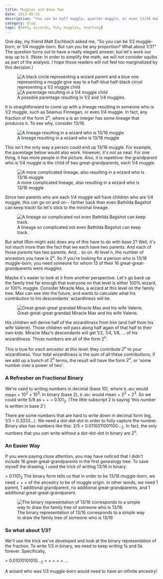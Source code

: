 ```yaml
---
title: Muggles and Base Two
date: 2013-08-31
description: "You can be half muggle, quarter muggle, or even 13/16 muggle. But can you be 1/3 muggle?"
category: blog
tags: [math, wizards, fun, muggles, teaching]
---
```



One day, my friend Matt Eschbach asked me, "So you can be 1/2 muggle-born, or 1/4 muggle-born. But can you be any proportion? What about 1/3?" The question turns out to have a really elegant answer, but let's work our way up to it. (Note: In order to simplify the math, we will not consider squibs as part of the analysis. I hope those readers will not feel too marginalized by this decision.)



<figure class="half">
  <Image
    src={Half}
    alt="A black circle representing a wizard parent and a blue one representing a muggle give way to a half-blue half-black circel representing a 1/2 muggle child"
  />
  <Image src={Quarter} alt="A parentage resulting in a 1/4 muggle child" />
  <figcaption>
    A possible parentage resulting in 1/2 and 1/4 muggles.
  </figcaption>
</figure>

It is straightforward to come up with a lineage resulting in someone who is 1/2 muggle, such as Seamus Finnegan, or even 1/4 muggle. In fact, any fraction of the form <Fraction numerator="a"><span slot="denominator">2<sup>n</sup></span></Fraction>, where a is an integer has some lineage that produces it. To see why, consider 13/16.


<figure class="seventy">
  <Image
    src={ThreeSixteenths}
    alt="A lineage resulting in a wizard who is 13/16 muggle"
  />
  <figcaption>A lineage resulting in a wizard who is 13/16 muggle</figcaption>
</figure>

This isn't the only way a person could end up 13/16 muggle. For example, the parentage below would also work. However, it's not as neat. For one thing, it has more people in the picture. Also, it is repetitive: the grandparent who is 1/4 muggle is the child of two great-grandparents, each 1/4 muggle.


<figure class="seventy">
  <Image
    src={ThreeSixteenthsAlt}
    alt="A more complicated lineage, also resulting in a wizard who is 13/16 muggle"
  />
  <figcaption>
    A more complicated lineage, also resulting in a wizard who is 13/16 muggle
  </figcaption>
</figure>

Since two parents who are each 1/4 muggle will have children who are 1/4 muggle, this can go on and on-- farther back than even Bathilda Bagshot can keep track! So let's stick to the minimal lineage.


<figure>
  <Image
    src={ThreeSixteenthsAlt2}
    alt="A lineage so complicated not even Bathilda Bagshot can keep track."
  />
  <figcaption>
    A lineage so complicated not even Bathilda Bagshot can keep track.
  </figcaption>
</figure>

But _what_ (Ron might ask) does any of this have to do with base 2? Well, it's not much more than the fact that we each have two parents. And each of those parents has two parents. And... so on. At level n, the number of ancestors you have is 2<sup>n</sup>. So if you're looking for a person who is 13/16 muggle-born, you need someone for whom 13 of their 16 great-great-grandparents were muggles.

Maybe it's easier to look at it from another perspective. Let's go back up the family tree far enough that everyone on that level is either 100% wizard, or 100% muggle. Consider Miracle Max, a wizard at this level on the family tree. Max can see into the future, and wants to calculate what his contribution to his descendants' wizardliness will be.


<figure>
  <Image
    src={MiracleMax}
    alt="Great-great-great grandad Miracle Max and his wife Valerie."
  />
  <figcaption>
    Great-great-great grandad Miracle Max and his wife Valerie.
  </figcaption>
</figure>

His children will derive half of the wizardliness from him (and half from his wife Valerie). Those children will pass along half again of that half to their own kids. Miracle Max's descendants will get 1/2, 1/4, 1/8, ... of his wizardliness. Those numbers are all of the form <Fraction numerator="1"><span slot="denominator">2<sup>n</sup></span></Fraction>.

This is true for _each_ ancestor at this level: they contribute <Fraction numerator="1"><span slot="denominator">2<sup>n</sup></span></Fraction> to your wizardliness. Your total wizardliness is the sum of all these contributions. If we add up a bunch of <Fraction numerator="1"><span slot="denominator">2<sup>n</sup></span></Fraction> terms, the result will have the form <Fraction numerator="a"><span slot="denominator">2<sup>n</sup></span></Fraction>, or 'some number over a power of two'.

### A Refresher on Fractional Binary

We're used to writing numbers in decimal (base 10), where `0.abc` would mean <Fraction numerator="a" denominator="10" /> + <Fraction numerator="b"><span slot="denominator">10<sup>2</sup></span></Fraction> + <Fraction numerator="c"><span slot="denominator">10<sup>3</sup></span></Fraction>. In binary (base 2), `0.abc` would mean <Fraction numerator="a" denominator="2" /> + <Fraction numerator="b"><span slot="denominator">2<sup>2</sup></span></Fraction> + <Fraction numerator="c"><span slot="denominator">2<sup>3</sup></span></Fraction>. So we could write 5/8 as <Fraction numerator="1" denominator="2" /> + <Fraction numerator="0" denominator="4" /> + <Fraction numerator="1" denominator="8" /> = 0.101<sub>2</sub>. (The little subscript 2 is saying 'this number is written in base 2')

There are some numbers that are hard to write down in decimal form (eg, 1/3 = 0.3333...). We need a dot-dot-dot in order to fully capture the number. Binary also has numbers like this: 2/5 = 0.0110011001100...<sub>2</sub>. In fact, the only numbers that you _can_ write without a dot-dot-dot in binary are <Fraction numerator="a"><span slot="denominator">2<sup>n</sup></span></Fraction>.

### An Easier Way

If you were paying close attention, you may have noticed that I didn't include 16 great-great-grandparents in the first genealogy tree. To save myself the drawing, I used the trick of writing 13/16 in binary:

<Fraction numerator="13" denominator="16" /> = 0.1101<sub>2</sub> The binary
form tells us that in order to be 13/16 muggle-born, we need
<Fraction numerator="1" denominator="2" /> + <Fraction
  numerator="1"
  denominator="4"
/> + <Fraction numerator="0" denominator="8" /> + <Fraction
  numerator="1"
  denominator="16"
/>
of the ancestry to be of muggle origin. In other words, we need 1 parent, 1
additional grandparent, no additional great-grandparents, and 1 additional
great-great-grandparent.


<figure class="seventy">
  <Image
    src={ThreeSixteenthsNum}
    alt="The binary representation of 13/16 corresponds to a simple way to draw the
    family tree of someone who is 13/16"
  />
  <figcaption>
    The binary representation of 13/16 corresponds to a simple way to draw the
    family tree of someone who is 13/16
  </figcaption>
</figure>

### So what about 1/3?

We'll use the trick we've developed and look at the binary representation of the fraction. To write 1/3 in binary, we need to keep writing 1s and 0s forever. Specifically,

<Fraction numerator="1" denominator="3" /> = 0.01010101010...<sub>2</sub> = <Fraction
  numerator="0"
  denominator="2"
/> + <Fraction numerator="1" denominator="4" /> + <Fraction
  numerator="0"
  denominator="8"
/> + <Fraction numerator="1" denominator="16" /> + ...

A wizard who was 1/3 muggle-born would need to have an infinite ancestry!
